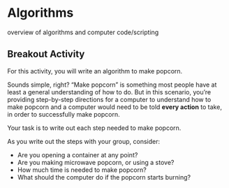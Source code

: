 # Algorithms

overview of algorithms and computer code/scripting

## Breakout Activity

For this activity, you will write an algorithm to make popcorn.\ 

Sounds simple, right? "Make popcorn" is something most people have at least a general understanding of how to do. But in this scenario, you're providing step-by-step directions for a computer to understand how to make popcorn and a computer would need to be told __every action__ to take, in order to successfully make popcorn.\

Your task is to write out each step needed to make popcorn. 

As you write out the steps with your group, consider:

- Are you opening a container at any point?
- Are you making microwave popcorn, or using a stove?
- How much time is needed to make popcorn?
- What should the computer do if the popcorn starts burning?
